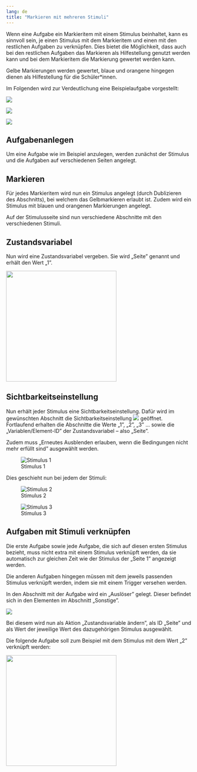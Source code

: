 ```yaml
---
lang: de
title: "Markieren mit mehreren Stimuli"
---
```


Wenn eine Aufgabe ein Markieritem mit einem Stimulus beinhaltet, kann es sinnvoll sein, je einen Stimulus mit dem Markieritem und einen mit den restlichen Aufgaben zu verknüpfen. Dies bietet die Möglichkeit, dass auch bei den restlichen Aufgaben das Markieren als Hilfestellung genutzt werden kann und bei dem Markieritem die Markierung gewertet werden kann.

Gelbe Markierungen werden gewertet, blaue und orangene hingegen dienen als Hilfestellung für die Schüler*innen.

Im Folgenden wird zur Verdeutlichung eine Beispielaufgabe vorgestellt:

![](Grafiken/Markieren_Aufgabe_eins.png)

![](Grafiken/Markieren_Aufgabe_zwei.png)

![](Grafiken/Markieren_Aufgabe_drei.png)

## Aufgabenanlegen

Um eine Aufgabe wie im Beispiel anzulegen, werden zunächst der Stimulus und die Aufgaben auf verschiedenen Seiten angelegt.

## Markieren

Für jedes Markieritem wird nun ein Stimulus angelegt (durch Dublizieren des Abschnitts), bei welchem das Gelbmarkieren erlaubt ist. Zudem wird ein Stimulus mit blauen und orangenen Markierungen angelegt. 

Auf der Stimulusseite sind nun verschiedene Abschnitte mit den verschiedenen Stimuli.

## Zustandsvariabel

Nun wird eine Zustandsvariabel vergeben. Sie wird „Seite” genannt und erhält den Wert „1”.

![](Grafiken/Markieren_Zustandsvariabel.png){width=300}

## Sichtbarkeitseinstellung

Nun erhält jeder Stimulus eine Sichtbarkeitseinstellung. Dafür wird im gewünschten Abschnitt die Sichtbarkeitseinstellung ![](Grafiken/Sichtbarkeit_Button_Grafik.png) geöffnet. Fortlaufend erhalten die Abschnitte die Werte „1”, „2”, „3” ... sowie die „Variablen/Element-ID” der Zustandsvariabel – also „Seite”.

Zudem muss „Erneutes Ausblenden erlauben, wenn die Bedingungen nicht mehr erfüllt sind” ausgewählt werden.

![Stimulus 1](Grafiken/Markieren_Sichtbarkeitseinstellung.png)

Dies geschieht nun bei jedem der Stimuli:

::: {layout-ncol=2 layout-valign="bottom"}

![Stimulus 2](Grafiken/Markieren_Sichtbarkeitseinstellung_zwei.png)

![Stimulus 3](Grafiken/Markieren_Sichtbarkeitseinstellung_drei.png)

:::

## Aufgaben mit Stimuli verknüpfen

Die erste Aufgabe sowie jede Aufgabe, die sich auf diesen ersten Stimulus bezieht, muss nicht extra mit einem Stimulus verknüpft werden, da sie automatisch zur gleichen Zeit wie der Stimulus der „Seite 1” angezeigt werden.

Die anderen Aufgaben hingegen müssen mit dem jeweils passenden Stimulus verknüpft werden, indem sie mit einem Trigger versehen werden.

In den Abschnitt mit der Aufgabe wird ein „Auslöser” gelegt. Dieser befindet sich in den Elementen im Abschnitt „Sonstige”.

![](Grafiken/Hervorhebung_Ausloser.png)

Bei diesem wird nun als Aktion „Zustandsvariable ändern”, als ID „Seite” und als Wert der jeweilige Wert des dazugehörigen Stimulus ausgewählt.

Die folgende Aufgabe soll zum Beispiel mit dem Stimulus mit dem Wert „2” verknüpft werden: 

![](Grafiken/Markieren_Trigger.png){width=300}